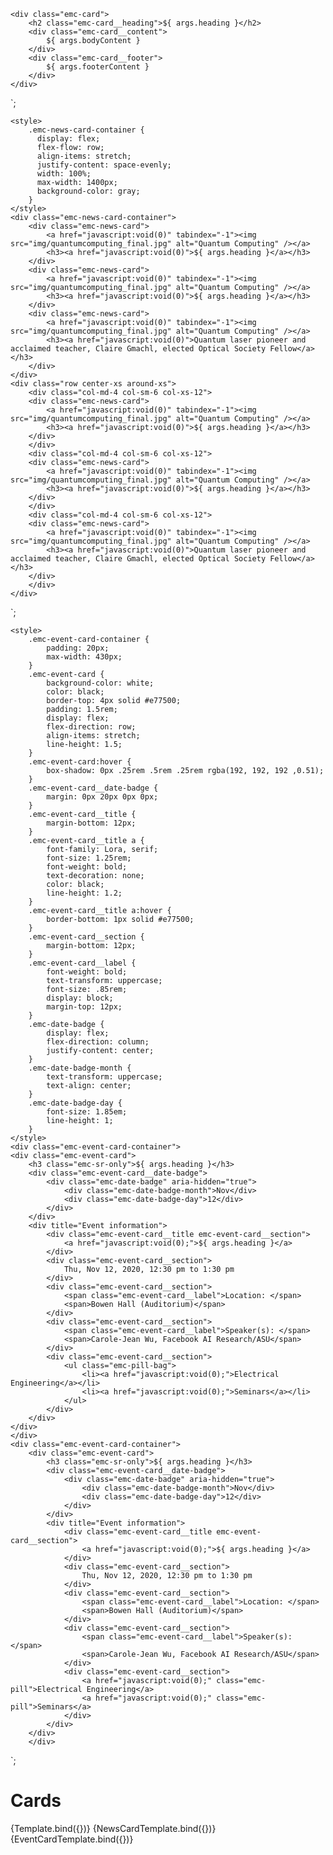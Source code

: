 
<Meta title="Components/Card" component="Card" />

    <div class="emc-card">
        <h2 class="emc-card__heading">${ args.heading }</h2>
        <div class="emc-card__content">
            ${ args.bodyContent }
        </div>
        <div class="emc-card__footer">
            ${ args.footerContent }
        </div>
    </div>
`;

    <style>
        .emc-news-card-container {
          display: flex;
          flex-flow: row;
          align-items: stretch;
          justify-content: space-evenly;
          width: 100%;
          max-width: 1400px;
          background-color: gray;
        }
    </style>
    <div class="emc-news-card-container">
        <div class="emc-news-card">
            <a href="javascript:void(0)" tabindex="-1"><img src="img/quantumcomputing_final.jpg" alt="Quantum Computing" /></a>
            <h3><a href="javascript:void(0)">${ args.heading }</a></h3>
        </div>
        <div class="emc-news-card">
            <a href="javascript:void(0)" tabindex="-1"><img src="img/quantumcomputing_final.jpg" alt="Quantum Computing" /></a>
            <h3><a href="javascript:void(0)">${ args.heading }</a></h3>
        </div>
        <div class="emc-news-card">
            <a href="javascript:void(0)" tabindex="-1"><img src="img/quantumcomputing_final.jpg" alt="Quantum Computing" /></a>
            <h3><a href="javascript:void(0)">Quantum laser pioneer and acclaimed teacher, Claire Gmachl, elected Optical Society Fellow</a></h3>
        </div>
    </div>
    <div class="row center-xs around-xs">
        <div class="col-md-4 col-sm-6 col-xs-12">
        <div class="emc-news-card">
            <a href="javascript:void(0)" tabindex="-1"><img src="img/quantumcomputing_final.jpg" alt="Quantum Computing" /></a>
            <h3><a href="javascript:void(0)">${ args.heading }</a></h3>
        </div>
        </div>
        <div class="col-md-4 col-sm-6 col-xs-12">
        <div class="emc-news-card">
            <a href="javascript:void(0)" tabindex="-1"><img src="img/quantumcomputing_final.jpg" alt="Quantum Computing" /></a>
            <h3><a href="javascript:void(0)">${ args.heading }</a></h3>
        </div>
        </div>
        <div class="col-md-4 col-sm-6 col-xs-12">
        <div class="emc-news-card">
            <a href="javascript:void(0)" tabindex="-1"><img src="img/quantumcomputing_final.jpg" alt="Quantum Computing" /></a>
            <h3><a href="javascript:void(0)">Quantum laser pioneer and acclaimed teacher, Claire Gmachl, elected Optical Society Fellow</a></h3>
        </div>
        </div>
    </div>
`;

    <style>
        .emc-event-card-container {
            padding: 20px;
            max-width: 430px;
        }
        .emc-event-card {
            background-color: white;
            color: black;
            border-top: 4px solid #e77500;
            padding: 1.5rem;
            display: flex;
            flex-direction: row;
            align-items: stretch;
            line-height: 1.5;
        }
        .emc-event-card:hover {
            box-shadow: 0px .25rem .5rem .25rem rgba(192, 192, 192 ,0.51);
        }
        .emc-event-card__date-badge {
            margin: 0px 20px 0px 0px;
        }
        .emc-event-card__title {
            margin-bottom: 12px;
        }
        .emc-event-card__title a {
            font-family: Lora, serif;
            font-size: 1.25rem;
            font-weight: bold;
            text-decoration: none;
            color: black;
            line-height: 1.2;
        }
        .emc-event-card__title a:hover {
            border-bottom: 1px solid #e77500;
        }
        .emc-event-card__section {
            margin-bottom: 12px;
        }
        .emc-event-card__label {
            font-weight: bold;
            text-transform: uppercase;
            font-size: .85rem;
            display: block;
            margin-top: 12px;
        }
        .emc-date-badge {
            display: flex;
            flex-direction: column;
            justify-content: center;
        }
        .emc-date-badge-month {
            text-transform: uppercase;
            text-align: center;
        }
        .emc-date-badge-day {
            font-size: 1.85em;
            line-height: 1;
        }
    </style>
    <div class="emc-event-card-container">
    <div class="emc-event-card">
        <h3 class="emc-sr-only">${ args.heading }</h3>
        <div class="emc-event-card__date-badge">
            <div class="emc-date-badge" aria-hidden="true">
                <div class="emc-date-badge-month">Nov</div>
                <div class="emc-date-badge-day">12</div>
            </div>
        </div>
        <div title="Event information">
            <div class="emc-event-card__title emc-event-card__section">
                <a href="javascript:void(0);">${ args.heading }</a>
            </div>
            <div class="emc-event-card__section">
                Thu, Nov 12, 2020, 12:30 pm to 1:30 pm
            </div>
            <div class="emc-event-card__section">
                <span class="emc-event-card__label">Location: </span>
                <span>Bowen Hall (Auditorium)</span>
            </div>
            <div class="emc-event-card__section">
                <span class="emc-event-card__label">Speaker(s): </span>
                <span>Carole-Jean Wu, Facebook AI Research/ASU</span>
            </div>
            <div class="emc-event-card__section">
                <ul class="emc-pill-bag">
                    <li><a href="javascript:void(0);">Electrical Engineering</a></li>
                    <li><a href="javascript:void(0);">Seminars</a></li>
                </ul>      
            </div>
        </div>
    </div>
    </div>
    <div class="emc-event-card-container">
        <div class="emc-event-card">
            <h3 class="emc-sr-only">${ args.heading }</h3>
            <div class="emc-event-card__date-badge">
                <div class="emc-date-badge" aria-hidden="true">
                    <div class="emc-date-badge-month">Nov</div>
                    <div class="emc-date-badge-day">12</div>
                </div>
            </div>
            <div title="Event information">
                <div class="emc-event-card__title emc-event-card__section">
                    <a href="javascript:void(0);">${ args.heading }</a>
                </div>
                <div class="emc-event-card__section">
                    Thu, Nov 12, 2020, 12:30 pm to 1:30 pm
                </div>
                <div class="emc-event-card__section">
                    <span class="emc-event-card__label">Location: </span>
                    <span>Bowen Hall (Auditorium)</span>
                </div>
                <div class="emc-event-card__section">
                    <span class="emc-event-card__label">Speaker(s): </span>
                    <span>Carole-Jean Wu, Facebook AI Research/ASU</span>
                </div>
                <div class="emc-event-card__section">
                    <a href="javascript:void(0);" class="emc-pill">Electrical Engineering</a>
                    <a href="javascript:void(0);" class="emc-pill">Seminars</a>
                </div>
            </div>
        </div>
        </div>
`;

# Cards

<Canvas>
    <Story name="Basic" args={{
        heading: 'Heading - With Enough Content To Test Text Wrapping',
        bodyContent: 'This is the content that will go in the body of the card.  We will want enough content to allow us to test wrapping.',
        footerContent: 'Footer Content'
    }}>
      {Template.bind({})}
    </Story>
</Canvas>

<Canvas>
    <Story name="News Card (EE)" args={{
        heading: 'A new spin on atoms gives scientists a closer look at quantum weirdness'
    }}>
      {NewsCardTemplate.bind({})}
    </Story>
</Canvas>

<Canvas>
    <Story name="Event Card (EE)" args={{
        heading: 'Deep Learning: It’s Not All About Recognizing Cats and Dogs'
    }}>
      {EventCardTemplate.bind({})}
    </Story>
</Canvas>
